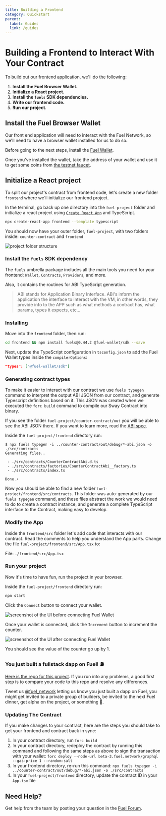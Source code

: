 ```yaml
---
title: Building a Frontend
category: Quickstart
parent:
  label: Guides
  link: /guides
---
```


# Building a Frontend to Interact With Your Contract

To build out our frontend application, we'll do the following:

1. **Install the Fuel Browser Wallet.**
2. **Initialize a React project.**
3. **Install the `fuels` SDK dependencies.**
4. **Write our frontend code.**
5. **Run our project.**

## Install the Fuel Browser Wallet

Our front end application will need to interact with the Fuel Network, so we'll need to have a browser wallet installed for us to do so.

Before going to the next steps, install the [Fuel Wallet](/docs/wallet/install).

Once you've installed the wallet, take the address of your wallet and use it to get some coins from [the testnet faucet](https://faucet-beta-3.fuel.network/).

## Initialize a React project

To split our project's contract from frontend code, let's create a new folder `frontend` where we'll initialize our frontend project.

In the terminal, go back up one directory into the `fuel-project` folder and initialize a react project using [`Create React App`](https://create-react-app.dev/) and TypeScript.

<span id="create-react-app"></span>

```sh
npx create-react-app frontend --template typescript
```

You should now have your outer folder, `fuel-project`, with two folders inside: `counter-contract` and `frontend`

![project folder structure](/images/quickstart-folder-structure.png)

### Install the `fuels` SDK dependency

The `fuels` umbrella package includes all the main tools you need for your frontend; `Wallet`, `Contracts`, `Providers`, and more.

Also, it contains the routines for ABI TypeScript generation.

> ABI stands for Application Binary Interface. ABI's inform the application the interface to interact with the VM, in other words, they provide info to the APP such as what methods a contract has, what params, types it expects, etc...

### Installing

Move into the `frontend` folder, then run:

<span id="install-deps"></span>

```sh
cd frontend && npm install fuels@0.44.2 @fuel-wallet/sdk --save
```

Next, update the TypeScript configuration in `tsconfig.json` to add the Fuel Wallet types inside the `compilerOptions`:

<span id="config-types"></span>

```json
"types": ["@fuel-wallet/sdk"]
```

### Generating contract types

To make it easier to interact with our contract we use `fuels typegen` command to interpret the output ABI JSON from our contract, and generate Typescript definitions based on it. This JSON was created when we executed the `forc build` command to compile our Sway Contract into binary.

If you see the folder `fuel-project/counter-contract/out` you will be able to see the ABI JSON there. If you want to learn more, read the [ABI spec](https://fuellabs.github.io/fuel-specs/master/protocol/abi).

Inside the `fuel-project/frontend` directory run:

<span id="typegen"></span>

```console
$ npx fuels typegen -i ../counter-contract/out/debug/*-abi.json -o ./src/contracts
Generating files..

 - ./src/contracts/CounterContractAbi.d.ts
 - ./src/contracts/factories/CounterContractAbi__factory.ts
 - ./src/contracts/index.ts

Done.⚡
```

Now you should be able to find a new folder `fuel-project/frontend/src/contracts`. This folder was auto-generated by our `fuels typegen` command, and these files abstract the work we would need to do to create a contract instance, and generate a complete TypeScript interface to the Contract, making easy to develop.

### Modify the App

Inside the `frontend/src` folder let's add code that interacts with our contract.
Read the comments to help you understand the App parts.
Change the file `fuel-project/frontend/src/App.tsx` to:

File: `./frontend/src/App.tsx`

<span id="app-code"></span>

<CodeImport
  file="../../examples/quickstart/frontend/src/App.tsx"
  lang="tsx"
/>

### Run your project

Now it's time to have fun, run the project in your browser.

Inside the `fuel-project/frontend` directory run:

<span id="start-app"></span>

```sh
npm start
```

Click the `Connect` button to connect your wallet.

![screenshot of the UI before connecting Fuel Wallet](/images/connect.png)

Once your wallet is connected, click the `Increment` button to increment the counter.

![screenshot of the UI after connecting Fuel Wallet](/images/counter-frontend.png)

You should see the value of the counter go up by 1.

### You just built a fullstack dapp on Fuel! ⛽

[Here is the repo for this project](https://github.com/FuelLabs/quickstart). If you run into any problems, a good first step is to compare your code to this repo and resolve any differences.

Tweet us [@fuel_network](https://twitter.com/fuel_network) letting us know you just built a dapp on Fuel, you might get invited to a private group of builders, be invited to the next Fuel dinner, get alpha on the project, or something 👀.

### Updating The Contract

If you make changes to your contract, here are the steps you should take to get your frontend and contract back in sync:

1. In your contract directory, run `forc build`
2. In your contract directory, redeploy the contract by running this command and following the same steps as above to sign the transaction with your wallet: `forc deploy --node-url beta-3.fuel.network/graphql --gas-price 1 --random-salt`
3. In your frontend directory, re-run this command: `npx fuels typegen -i ../counter-contract/out/debug/*-abi.json -o ./src/contracts`
4. In your `fuel-project/frontend` directory, update the contract ID in your `App.tsx` file

## Need Help?

Get help from the team by posting your question in the [Fuel Forum](https://forum.fuel.network/).

